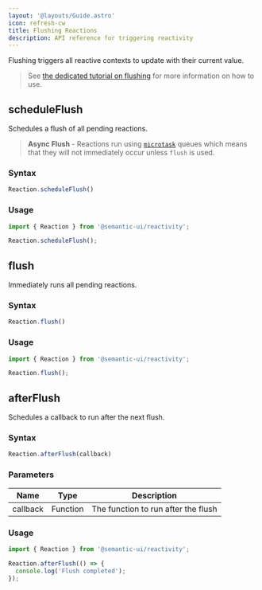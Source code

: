 ```yaml
---
layout: '@layouts/Guide.astro'
icon: refresh-cw
title: Flushing Reactions
description: API reference for triggering reactivity
---
```


Flushing triggers all reactive contexts to update with their current value.

> See [the dedicated tutorial on flushing](/reactivity/flush) for more information on how to use.

## scheduleFlush

Schedules a flush of all pending reactions.

> **Async Flush** - Reactions run using [`microtask`](https://developer.mozilla.org/en-US/docs/Web/API/HTML_DOM_API/Microtask_guide) queues which means that they will not immediately occur unless `flush` is used.

### Syntax
```javascript
Reaction.scheduleFlush()
```

### Usage

```javascript
import { Reaction } from '@semantic-ui/reactivity';

Reaction.scheduleFlush();
```

## flush

Immediately runs all pending reactions.

### Syntax
```javascript
Reaction.flush()
```

### Usage

```javascript
import { Reaction } from '@semantic-ui/reactivity';

Reaction.flush();
```

## afterFlush

Schedules a callback to run after the next flush.

### Syntax
```javascript
Reaction.afterFlush(callback)
```

### Parameters

| Name | Type | Description |
|------|------|-------------|
| callback | Function | The function to run after the flush |

### Usage

```javascript
import { Reaction } from '@semantic-ui/reactivity';

Reaction.afterFlush(() => {
  console.log('Flush completed');
});
```
